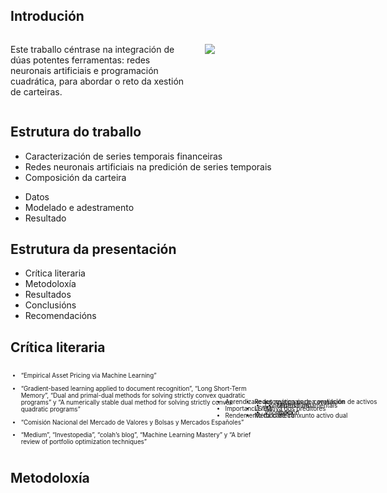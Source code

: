 ## Introdución

:::: {.columns}

::: {.column width="60%"}
Este traballo céntrase na integración de dúas potentes ferramentas: redes neuronais artificiais e programación cuadrática, para abordar o reto da xestión de carteiras.
:::

::: {.column width="40%"}
![](../imagenes/00.intro.png){}
:::

::::

## Estrutura do traballo

::: {.incremental .fragment}
- Caracterización de series temporais financeiras
- Redes neuronais artificiais na predición de series temporais
- Composición da carteira
:::
::: {.nonincremental .fragment}
- Datos
- Modelado e adestramento
- Resultado
:::

## Estrutura da presentación

::: {.incremental}
- Crítica literaria
- Metodoloxía
- Resultados
- Conclusións
- Recomendacións
:::

## Crítica literaria

::::: {.columns style='display: flex !important; font-size: 0.7em'}
::: {.column width="80%"}
::: {.fragment fragment-index=1}
- "Empirical Asset Pricing via Machine Learning"
:::
::: {.fragment fragment-index=3}
- "Gradient-based learning applied to document recognition", "Long Short-Term Memory", "Dual and primal-dual methods for solving strictly convex quadratic programs" y "A numerically stable dual method for solving strictly convex quadratic programs"
:::
::: {.fragment fragment-index=5}
- "Comisión Nacional del Mercado de Valores y Bolsas y Mercados Españoles"
:::
::: {.fragment fragment-index=7}
- "Medium", "Investopedia", "colah's blog", "Machine Learning Mastery" y "A brief review of portfolio optimization techniques"
:::
:::
::: {.column style='display: flex; justify-content: center; align-items: center;'}
::: {.fragment .fade-in-then-out fragment-index=2 style='position: absolute'}

- Aprendizaxe automática para a avaliación de activos
- Importancia relativa dos preditores
- Rendemento da carteira
  
:::
::: {.fragment .fade-in-then-out fragment-index=4 style='position: absolute'}
- Redes neuronais de convulsión
- LSTM
- Método de conxunto activo dual 
:::
::: {.fragment .fade-in-then-out fragment-index=6 style='position: absolute'}
- Conceptos fundamentais
- Información
:::
::: {.fragment fragment-index=7}
- Material de apoio
:::
:::
:::::

## Metodoloxía {auto-animate=true auto-animate-easing="ease-in-out"}

::: {.r-vstack style="height: 80%;"}
::: {.r-hstack}

:::
:::

## Metodoloxía {auto-animate=true auto-animate-easing="ease-in-out" autoslide=2000}

::: {.fragment autoslide=200}
:::

![](../imagenes/01.BME.png){.fragment .absolute top=200 left=0 width="350" autoslide=20000}

![](../imagenes/02.yahoo.png){.fragment .absolute top=50 right=50 width="200" autoslide=5000}

![](../imagenes/03.error-observaciones.png){.fragment .absolute bottom=0 right=0 width="300" autoslide=35000}

::: {.r-vstack style="height: 80%;"}
::: {.r-hstack}
<div data-id="box1" auto-animate-delay="0" class="arrow-pointer-ff">
<p style="padding-left: 2em; padding-top: 1.6em; font-size: 0.7em;">
Datos
</p>
</div>
:::
:::

## Metodoloxía {auto-animate=true auto-animate-easing="ease-in-out" autoslide=2000}

::: {.fragment autoslide=200}
:::

![](../imagenes/04.volatilidad_en.png){.fragment .absolute bottom=25 left=0 width="400" autoslide=10000}

![](../imagenes/05.Correlación_en.png){.fragment .absolute top=50 left=350 width="400" autoslide=10000}

![](../imagenes/06.Beta.png){.fragment .absolute bottom=200 right=25 width="200" autoslide=10000}

::: {.r-vstack style="height: 80%;"}
::: {.r-hstack}
<div data-id="box1" auto-animate-delay="0" class="arrow-pointer-ff">
<p style="padding-left: 2em; padding-top: 1.6em; font-size: 0.7em;">
Datos
</p>
</div>
:::
:::

## Metodoloxía {auto-animate=true auto-animate-easing="ease-in-out" autoslide=20}

::: {.r-stack style="height: 80%;"}
::: {.r-vstack style="height: 80%;"}
::: {.r-hstack}
<div data-id="box1" auto-animate-delay="0" class="arrow-pointer-ff">
<p style="padding-left: 2em; padding-top: 1.6em; font-size: 0.7em;">
Datos
</p>
</div>
:::
:::

::: {.fragment autoslide=200}
::: 

![](../imagenes/07.3dvecs_en.gif){.fragment width="600rem" autoslide=60000}

:::

## Methodology {auto-animate=true auto-animate-easing="ease-in-out" autoslide=2000}

::: {.r-vstack style="height: 80%;"}
::: {.r-hstack}
<div data-id="box1" auto-animate-delay="0" class="arrow-pointer-ff">
<p style="padding-left: 2em; padding-top: 1.6em; font-size: 0.7em;">
Datos
</p>
</div>
<div data-id="box2" auto-animate-delay="0" class="arrow-pointerf">
<p style="padding-left: 3em; padding-top: 1.6em; font-size: 0.7em;">
Modelado
</p>
</div>
:::
:::

## Methodology {auto-animate=true auto-animate-easing="ease-in-out" autoslide=2000}

::: {.r-vstack style="height: 80%;"}
::: {.r-hstack}
<div data-id="box1" auto-animate-delay="0" class="arrow-pointer-ff">
<p style="padding-left: 2em; padding-top: 1.6em; font-size: 0.7em;">
Datos
</p>
</div>
<div data-id="box2" auto-animate-delay="0" class="arrow-pointerf">
<p style="padding-left: 3em; padding-top: 1.6em; font-size: 0.7em;">
Modelado
</p>
</div>
:::
:::

## Metodoloxía {auto-animate=true auto-animate-easing="ease-in-out" autoslide=2000}

::: {.r-stack style="height: 80%;"}
::: {.r-vstack style="height: 80%;"}
::: {.r-hstack}
<div data-id="box1" auto-animate-delay="0" class="arrow-pointer-ff">
<p style="padding-left: 2em; padding-top: 1.6em; font-size: 0.7em;">
Datos
</p>
</div>
<div data-id="box2" auto-animate-delay="0" class="arrow-pointerf">
<p style="padding-left: 3em; padding-top: 1.6em; font-size: 0.7em;">
Modelado
</p>
</div>
:::
:::

::: {.fragment autoslide=200}
::: 

![](../imagenes/08.estructras_en.png){.fragment width="600rem" autoslide=20000}

:::

## Metodoloxía {auto-animate=true auto-animate-easing="ease-in-out" autoslide=20}

::: {.r-stack style="height: 80%;"}
::: {.r-vstack style="height: 80%;"}
::: {.r-hstack}
<div data-id="box1" auto-animate-delay="0" class="arrow-pointer-ff">
<p style="padding-left: 2em; padding-top: 1.6em; font-size: 0.7em;">
Datos
</p>
</div>
<div data-id="box2" auto-animate-delay="0" class="arrow-pointerf">
<p style="padding-left: 3em; padding-top: 1.6em; font-size: 0.7em;">
Modelado
</p>
</div>
<div data-id="box3" auto-animate-delay="0" class="arrow-pointerf" style="width:265px;">
<p style="padding-left: 3em; padding-top: 1.6em; font-size: 0.7em;">
Adestramento
</p>
</div>
:::
:::

::: {.fragment autoslide=200}
::: 

![](../imagenes/09.wfv_en.png){.fragment width="600rem" autoslide=30000}

:::

## Metodoloxía {auto-animate=true auto-animate-easing="ease-in-out"}

::: {.r-vstack style="height: 80%;"}
::: {.r-hstack}
<div data-id="box1" auto-animate-delay="0" class="arrow-pointer-ff">
<p style="padding-left: 2em; padding-top: 1.6em; font-size: 0.7em;">
Datos
</p>
</div>
<div data-id="box2" auto-animate-delay="0" class="arrow-pointerf">
<p style="padding-left: 3em; padding-top: 1.6em; font-size: 0.7em;">
Modelado
</p>
</div>
<div data-id="box3" auto-animate-delay="0" class="arrow-pointerf" style="width:265px;">
<p style="padding-left: 3em; padding-top: 1.6em; font-size: 0.7em;">
Adestramento
</p>
</div>
<div data-id="box4" auto-animate-delay="0" class="arrow-pointerf">
<p style="padding-left: 3em; padding-top: 1.6em; font-size: 0.7em;">
Resultados
</p>
</div>
:::
:::

## Resultados

::: {.r-vstack}

```r

library(readr)
library(dplyr)
library(plotly)

dataindic <- read_csv("../data/indicadores.csv")
dataindic <- dataindic[,-1]

updatemenus <- list(
  list(
    showactive=TRUE,
    active=0,
    type="buttons",
    buttons=list(
      list(
        label = "1",
        method = "update",
        args = list(list(visible = list(F,T,T,F,F,F)),
                    list(title = "Indicadores Estructura-1"))),
      list(
        label = "2",
        method = "update",
        args = list(list(visible = list(F,F,F,T,T,F)),
                    list(title = "Indicadores Estructura-2"))),
      list(
        label = "3",
        method = "update",
        args = list(list(visible = list(T,F,F,F,F,T)),
                    list(title = "Indicadores Estructura-3")))
      )
    )
  )

fig <- plot_ly(dataindic, type = 'scatter', mode = 'lines')
fig <- fig |> 
  add_lines(x=~Date, y =~meanmse1, name="MSE", line= list(color="blue")) |>
  add_lines(x=~Date, y =~meanrsqrd1, name="R2", line= list(color="green")) |>
  add_lines(x=~Date, y =~meanmse2, name="MSE", line= list(color="blue"), visible=F) |>
  add_lines(x=~Date, y =~meanrsqrd2, name="R2", line= list(color="green"), visible=F) |>
  add_lines(x=~Date, y =~meanmse3, name="MSE", line= list(color="blue"), visible=F) |>
  add_lines(x=~Date, y =~meanrsqrd3, name="R2", line= list(color="green"), visible=F) |>
  layout(
    title="Indicadores Estructura-1",
    showlegend=T,
    legend = list(y = 0.5),
    xaxis=list(title="Data"),
    yaxis=list(title="Indicadores"),
    updatemenus=updatemenus
    )


# Show the plot
fig
```

:::

## Resultados

::: {.r-vstack}

```r

dataresults <- read_csv("../data/results.csv")
dataresults <- dataresults[,-1]

updatemenus <- list(
  list(
    showactive = TRUE,
    active=0,
    type="buttons",
    buttons=list(
      list(
        label = "1",
        method = "update",
        args = list(
          list(
            visible = c(F,T,T,T,T,T,T,T,F,F,F,F,F,F,F,F,F,F,F,F,F)),
                    list(title = "Carteiras Estructura-1"))),
      list(
        label = "2",
        method = "update",
        args = list(
          list(
            visible = c(F,F,F,F,F,F,F,F,T,T,T,T,T,T,T,F,F,F,F,F,F)),
                    list(title = "Carteiras Estructura-2"))),
      list(
        label = "3",
        method = "update",
        args = list(
          list(
            visible = c(T,F,F,F,F,F,F,F,F,F,F,F,F,F,F,T,T,T,T,T,T)),
                    list(title = "Carteiras Estructura-3")))
      )
    )
  )

fig <- plot_ly(dataresults, type = 'scatter', mode = 'lines')
fig <- fig |> 
  # Lineas de RNA1
  # Linea de valos máximos de RNA1
  add_lines(x=~Date, y =~max_y1, name="RNA", line= list(color="blue"),legendgroup = 'struct1') |>
  add_lines(x=~Date, y =~max_951, name="max951", line= list(color="blue"), fill = 'tonexty', fillcolor='rgba(18,18,255,0.2)',legendgroup = 'struct1', showlegend=F) |>
  add_lines(x=~Date, y =~min_51, name="min51", line= list(color="blue"), fill = 'tonexty', fillcolor='rgba(18,18,255,0.5)',legendgroup = 'struct1', showlegend=F) |>
  add_lines(x=~Date, y =~min_y1, name="min1", line= list(color="blue"), fill = 'tonexty', fillcolor='rgba(18,18,255,0.2)',legendgroup = 'struct1', showlegend=F) |>
  add_lines(x=~Date, y =~meanPortre1, name="meanP1", line= list(color="blue",dash = 'dash'),legendgroup = 'struct1', showlegend=F) |>
  add_lines(x=~Date, y =~IBEX1, name="IBEX", line= list(color="red")) |>
  add_lines(x=~Date, y =~Means1, name="Means", line= list(color="green")) |>
  # Lineas de RNA2
  # Linea de valos máximos de RNA2
  add_lines(x=~Date, y =~max_y2, name="RNA", line= list(color="blue"),visible=F,legendgroup = 'struct2') |>
  add_lines(x=~Date, y =~max_952, name="max952", line= list(color="blue"), fill = 'tonexty', fillcolor='rgba(18,18,255,0.2)',visible=F,legendgroup = 'struct2', showlegend=F) |>
  add_lines(x=~Date, y =~min_52, name="min52", line= list(color="blue"), fill = 'tonexty', fillcolor='rgba(18,18,255,0.5)',visible=F,legendgroup = 'struct2', showlegend=F) |>
  add_lines(x=~Date, y =~min_y2, name="min2", line= list(color="blue"), fill = 'tonexty', fillcolor='rgba(18,18,255,0.2)',visible=F,legendgroup = 'struct2', showlegend=F) |>
  add_lines(x=~Date, y =~meanPortre2, name="meanP2", line= list(color="blue",dash = 'dash'),visible=F,legendgroup = 'struct2', showlegend=F) |>
  add_lines(x=~Date, y =~IBEX2, name="IBEX", line= list(color="red"),visible=F) |>
  add_lines(x=~Date, y =~Means2, name="Means", line= list(color="green"),visible=F) |>
  # Lineas de RNA3
  # Linea de valos máximos de RNA3
  add_lines(x=~Date, y =~max_y3, name="RNA", line= list(color="blue"),visible=F,legendgroup = 'struct3') |>
  add_lines(x=~Date, y =~max_953, name="max953", line= list(color="blue"), fill = 'tonexty', fillcolor='rgba(18,18,255,0.2)',visible=F, legendgroup = 'struct3', showlegend=F) |>
  add_lines(x=~Date, y =~min_53, name="min53", line= list(color="blue"), fill = 'tonexty', fillcolor='rgba(18,18,255,0.5)',visible=F, legendgroup = 'struct3', showlegend=F) |>
  add_lines(x=~Date, y =~min_y3, name="min3", line= list(color="blue"), fill = 'tonexty', fillcolor='rgba(18,18,255,0.2)',visible=F, legendgroup = 'struct3', showlegend=F) |>
  add_lines(x=~Date, y =~meanPortre3, name="meanP3", line= list(color="blue",dash = 'dash'),visible=F, legendgroup = 'struct3', showlegend=F) |>
  add_lines(x=~Date, y =~IBEX3, name="IBEX", line= list(color="red"),visible=F) |>
  add_lines(x=~Date, y =~Means3, name="Means", line= list(color="green"),visible=F) |>
  layout(
    title="Carteiras Estructura-1",
    showlegend=T,
    legend = list(y = 0.5),
    xaxis=list(title="Data"),
    yaxis=list(title="Rendibilidade"),
    updatemenus=updatemenus)

# Show the plot
fig
```

:::

## Conclusións

::: {.r-vstack  style="height: 80%;"}
::: {.r-hstack}
:::{.incremental}
- Eficacia
- Ventaxa competitiva
:::
:::
:::

## Recomendacións

::: {.r-vstack style="height: 80%;"}
::: {.r-hstack}
:::{.incremental}
- Continuidade
- Validar
- Explicación
:::
:::
:::

## Máis

::: {.r-hstack text-align="center"}

[![Final Master’s Project](../imagenes/TFM_en.png){.fragment width="400px"}](https://davidrsch.github.io/TFM/)

[![Dashboard](../imagenes/Dashboard.png){.fragment width="400px"}](https://daviddrsch.shinyapps.io/TFM_dashboard/)

:::
